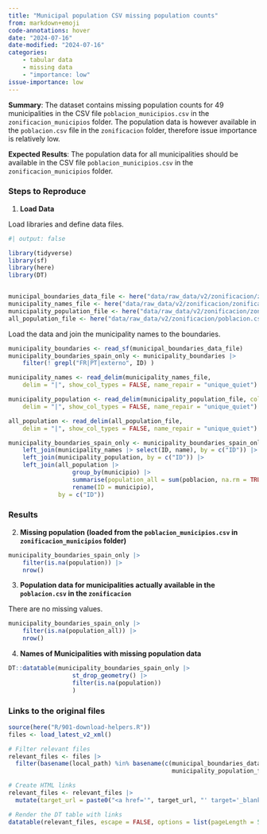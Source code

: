 ```yaml
---
title: "Municipal population CSV missing population counts"
from: markdown+emoji
code-annotations: hover
date: "2024-07-16"
date-modified: "2024-07-16"
categories:
    - tabular data
    - missing data
    - "importance: low"
issue-importance: low
---
```



**Summary**: The dataset contains missing population counts for 49 municipalities in the CSV file `poblacion_municipios.csv` in the `zonificacion_municipios` folder. The population data is however available in the `poblacion.csv` file in the `zonificacion` folder, therefore issue importance is relatively low.

**Expected Results**: The population data for all municipalities should be available in the CSV file `poblacion_municipios.csv` in the `zonificacion_municipios` folder.

### Steps to Reproduce

1. **Load Data**

Load libraries and define data files.

```r
#| output: false

library(tidyverse)
library(sf)
library(here)
library(DT)


municipal_boundaries_data_file <- here("data/raw_data/v2/zonificacion/zonificacion_municipios/zonificacion_municipios.shp")
municipality_names_file <- here("data/raw_data/v2/zonificacion/zonificacion_municipios/nombres_municipios.csv")
municipality_population_file <- here("data/raw_data/v2/zonificacion/zonificacion_municipios/poblacion_municipios.csv")
all_population_file <- here("data/raw_data/v2/zonificacion/poblacion.csv")
```

Load the data and join the municipality names to the boundaries.


```r
municipality_boundaries <- read_sf(municipal_boundaries_data_file)
municipality_boundaries_spain_only <- municipality_boundaries |> 
    filter(! grepl("FR|PT|externo", ID) )

municipality_names <- read_delim(municipality_names_file,
    delim = "|", show_col_types = FALSE, name_repair = "unique_quiet")

municipality_population <- read_delim(municipality_population_file, col_names = c("ID", "population"),
    delim = "|", show_col_types = FALSE, name_repair = "unique_quiet")

all_population <- read_delim(all_population_file,
    delim = "|", show_col_types = FALSE, name_repair = "unique_quiet")

municipality_boundaries_spain_only <- municipality_boundaries_spain_only |>
    left_join(municipality_names |> select(ID, name), by = c("ID")) |> 
    left_join(municipality_population, by = c("ID")) |> 
    left_join(all_population |>
                  group_by(municipio) |>
                  summarise(population_all = sum(poblacion, na.rm = TRUE), .groups = "drop") |> 
                  rename(ID = municipio),
              by = c("ID"))
```

### Results

2. **Missing population (loaded from the `poblacion_municipios.csv` in `zonificacion_municipios` folder)**


```r
municipality_boundaries_spain_only |>
    filter(is.na(population)) |>
    nrow()
```


3. **Population data for municipalities actually available in the `poblacion.csv` in the `zonificacion` **

There are no missing values.

```r
municipality_boundaries_spain_only |>
    filter(is.na(population_all)) |>
    nrow()
```


4. **Names of Municipalities with missing population data**

```r
DT::datatable(municipality_boundaries_spain_only |>
                  st_drop_geometry() |> 
                  filter(is.na(population))
                  )
```



### Links to the original files

```r
source(here("R/901-download-helpers.R"))
files <- load_latest_v2_xml()

# Filter relevant files
relevant_files <- files |> 
  filter(basename(local_path) %in% basename(c(municipal_boundaries_data_file, municipality_names_file,
                                              municipality_population_file, all_population_file)) )

# Create HTML links
relevant_files <- relevant_files |> 
  mutate(target_url = paste0("<a href='", target_url, "' target='_blank'>", target_url, "</a>"))

# Render the DT table with links
datatable(relevant_files, escape = FALSE, options = list(pageLength = 5))
```


